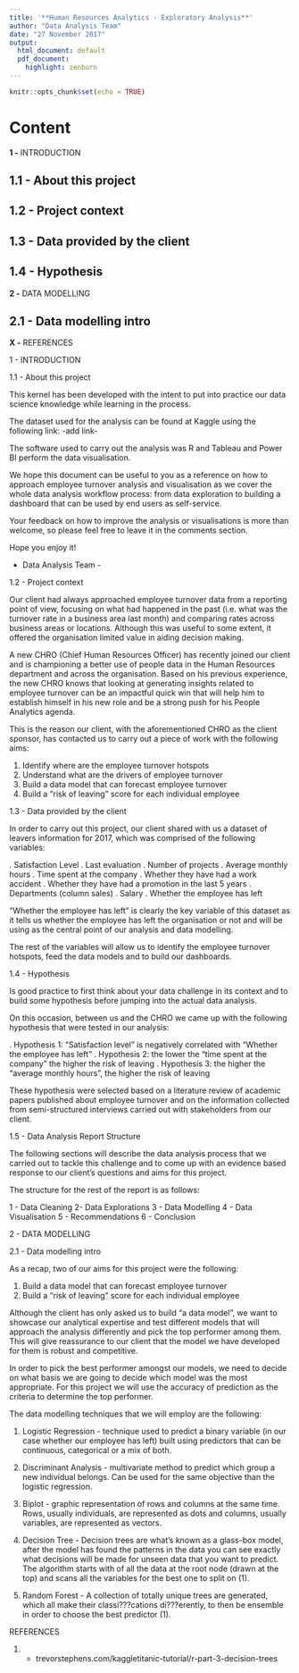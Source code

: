---
title: '**Human Resources Analytics - Exploratory Analysis**'
author: "Data Analysis Team"
date: "27 November 2017"
output:
  html_document: default
  pdf_document:
    highlight: zenburn
---

```{r setup, include=FALSE}
knitr::opts_chunk$set(echo = TRUE)
```

# Content

**1 -** INTRODUCTION

##  1.1 - About this project
##  1.2 - Project context
##  1.3 - Data provided by the client
##  1.4 - Hypothesis

**2 -** DATA MODELLING

##  2.1 - Data modelling intro

**X -** REFERENCES

1 - INTRODUCTION

1.1 - About this project

This kernel has been developed with the intent to put into practice our data science knowledge while learning in the process. 

The dataset used for the analysis can be found at Kaggle using the following link: -add link-

The software used to carry out the analysis was R and Tableau and Power BI perform the data visualisation.

We hope this document can be useful to you as a reference on how to approach employee turnover analysis and visualisation as we cover the whole data analysis workflow process: from data exploration to building a dashboard that can be used by end users as self-service.

Your feedback on how to improve the analysis or visualisations is more than welcome, so please feel free to leave it in the comments section.

Hope you enjoy it!

- Data Analysis Team - 

1.2 - Project context

Our client had always approached employee turnover data from a reporting point of view, focusing on what had happened in the past (i.e. what was the turnover rate in a business area last month) and comparing rates across business areas or locations. Although this was useful to some extent, it offered the organisation limited value in aiding decision making.

A new CHRO (Chief Human Resources Officer) has recently joined our client and is championing a better use of people data in the Human Resources department and across the organisation. Based on his previous experience, the new CHRO knows that looking at generating insights related to employee turnover can be an impactful quick win that will help him to establish himself in his new role and be a strong push for his People Analytics agenda. 

This is the reason our client, with the aforementioned CHRO as the client sponsor, has contacted us to carry out a piece of work with the following aims:

1.	Identify where are the employee turnover hotspots
2.	Understand what are the drivers of employee turnover
3.	Build a data model that can forecast employee turnover
4.	Build a "risk of leaving" score for each individual employee

1.3 - Data provided by the client

In order to carry out this project, our client shared with us a dataset of leavers information for 2017, which was comprised of the following variables:

.	Satisfaction Level
.	Last evaluation
.	Number of projects
.	Average monthly hours
.	Time spent at the company
.	Whether they have had a work accident
.	Whether they have had a promotion in the last 5 years
.	Departments (column sales)
.	Salary
.	Whether the employee has left

"Whether the employee has left" is clearly the key variable of this dataset as it tells us whether the employee has left the organisation or not and will be using as the central point of our analysis and data modelling.

The rest of the variables will allow us to identify the employee turnover hotspots, feed the data models and to build our dashboards.

1.4 - Hypothesis

Is good practice to first think about your data challenge in its context and to build some hypothesis before jumping into the actual data analysis.

On this occasion, between us and the CHRO we came up with the following hypothesis that were tested in our analysis:

.	Hypothesis 1: "Satisfaction level" is negatively correlated with "Whether the employee has left"
.	Hypothesis 2: the lower the "time spent at the company" the higher the risk of leaving
.	Hypothesis 3: the higher the "average monthly hours", the higher the risk of leaving

These hypothesis were selected based on a literature review of academic papers published about employee turnover and on the information collected from semi-structured interviews carried out with stakeholders from our client.

1.5 - Data Analysis Report Structure

The following sections will describe the data analysis process that we carried out to tackle this challenge and to come up with an evidence based response to our client's questions and aims for this project.

The structure for the rest of the report is as follows:

1 - Data Cleaning
2- Data Explorations
3 - Data Modelling
4 - Data Visualisation
5 - Recommendations
6 - Conclusion

2 - DATA MODELLING

2.1 - Data modelling intro

As a recap, two of our aims for this project were the following:

1.	Build a data model that can forecast employee turnover
2.	Build a "risk of leaving" score for each individual employee

Although the client has only asked us to build "a data model", we want to showcase our analytical expertise and test different models that will approach the analysis differently and pick the top performer among them. This will give reassurance to our client that the model we have developed for them is robust and competitive.

In order to pick the best performer amongst our models, we need to decide on what basis we are going to decide which model was the most appropriate. For this project we will use the accuracy of prediction as the criteria to determine the top performer.

The data modelling techniques that we will employ are the following:

1.	Logistic Regression - technique used to predict a binary variable (in our case whether our employee has left) built using predictors that can be continuous, categorical or a mix of both.

2.	Discriminant Analysis - multivariate method to predict which group a new individual belongs. Can be used for the same objective than the logistic regression.

3.	Biplot - graphic representation of rows and columns at the same time. Rows, usually individuals, are represented as dots and columns, usually variables, are represented as vectors.

4.	Decision Tree - Decision trees are what's known as a glass-box model, after the model has found the patterns in the data you can see exactly what decisions will be made for unseen data that you want to predict. The algorithm starts with of all the data at the root node (drawn at the top) and scans all the variables for the best one to split on (1).

5.	Random Forest - A collection of totally unique trees are generated, which all make their classi???cations di???erently, to then be ensemble in order to choose the best predictor (1).


REFERENCES

(1)	- trevorstephens.com/kaggletitanic-tutorial/r-part-3-decision-trees

